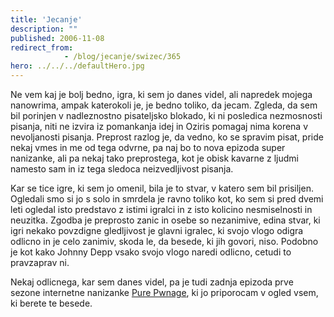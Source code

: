 ```yaml
---
title: 'Jecanje'
description: ""
published: 2006-11-08
redirect_from: 
            - /blog/jecanje/swizec/365
hero: ../../../defaultHero.jpg
---
```


Ne vem kaj je bolj bedno, igra, ki sem jo danes videl, ali napredek mojega nanowrima, ampak katerokoli je, je bedno toliko, da jecam. Zgleda, da sem bil porinjen v nadleznostno pisateljsko blokado, ki ni posledica nezmosnosti pisanja, niti ne izvira iz pomankanja idej in Oziris pomagaj nima korena v nevoljanosti pisanja. Preprost razlog je, da vedno, ko se spravim pisat, pride nekaj vmes in me od tega odvrne, pa naj bo to nova epizoda super nanizanke, ali pa nekaj tako preprostega, kot je obisk kavarne z ljudmi namesto sam in iz tega sledoca neizvedljivost pisanja.

Kar se tice igre, ki sem jo omenil, bila je to stvar, v katero sem bil prisiljen. Ogledali smo si jo s solo in smrdela je ravno toliko kot, ko sem si pred dvemi leti ogledal isto predstavo z istimi igralci in z isto kolicino nesmiselnosti in neuzitka. Zgodba je preprosto zanic in osebe so nezanimive, edina stvar, ki igri nekako povzdigne gledljivost je glavni igralec, ki svojo vlogo odigra odlicno in je celo zanimiv, skoda le, da besede, ki jih govori, niso. Podobno je kot kako Johnny Depp vsako svojo vlogo naredi odlicno, cetudi to pravzaprav ni.

Nekaj odlicnega, kar sem danes videl, pa je tudi zadnja epizoda prve sezone internetne nanizanke [Pure Pwnage](http://www.purepwnage.com/), ki jo priporocam v ogled vsem, ki berete te besede.
